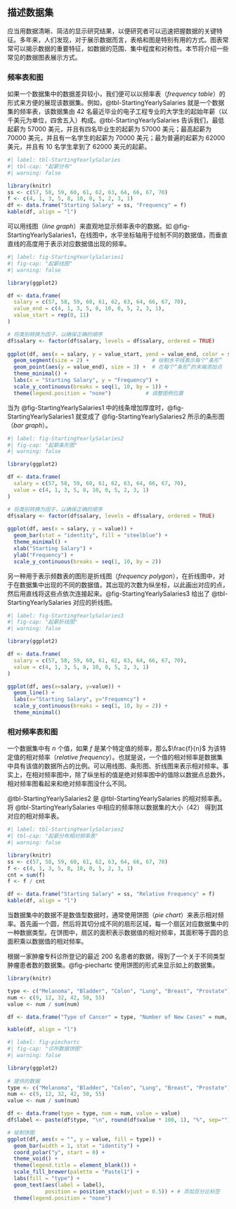 ## 描述数据集 {#sec-2_2}
应当用数据清晰、简洁的显示研究结果，以便研究者可以迅速把握数据的关键特征。多年来，人们发现，对于展示数据而言，表格和图是特别有用的方式。图表常常可以揭示数据的重要特征，如数据的范围、集中程度和对称性。本节将介绍一些常见的数据图表展示方式。

### 频率表和图 {#sec-2_2_1}
如果一个数据集中的数据差异较小，我们便可以以频率表（*frequency table*）的形式来方便的展现该数据集。例如，@tbl-StartingYearlySalaries 就是一个数据集的频率表，该数据集由 42 名最近毕业的电子工程专业的大学生的起始年薪（以千美元为单位，四舍五入）构成。@tbl-StartingYearlySalaries 告诉我们，最低起薪为 57000 美元，并且有四名毕业生的起薪为 57000 美元；最高起薪为 70000 美元，并且有一名学生的起薪为 70000 美元；最为普遍的起薪为 62000 美元，并且有 10 名学生拿到了 62000 美元的起薪。

```r
#| label: tbl-StartingYearlySalaries
#| tbl-cap: "起薪分布"
#| warning: false

library(knitr)
ss <- c(57, 58, 59, 60, 61, 62, 63, 64, 66, 67, 70)
f <- c(4, 1, 3, 5, 8, 10, 0, 5, 2, 3, 1)
df <- data.frame("Starting Salary" = ss, "Frequency" = f)
kable(df, align = "l")
```

可以用线图（*line graph*）来直观地显示频率表中的数据。如 @fig-StartingYearlySalaries1，在线图中，水平坐标轴用于绘制不同的数据值，而垂直直线的高度用于表示对应数据值出现的频率。

```r
#| label: fig-StartingYearlySalaries1
#| fig-cap: "起薪线图"
#| warning: false

library(ggplot2)  

df <- data.frame(  
  salary = c(57, 58, 59, 60, 61, 62, 63, 64, 66, 67, 70),  
  value_end = c(4, 1, 3, 5, 8, 10, 0, 5, 2, 3, 1),  
  value_start = rep(0, 11) 
)  

# 将类别转换为因子，以确保正确的顺序  
df$salary <- factor(df$salary, levels = df$salary, ordered = TRUE)  
 
ggplot(df, aes(x = salary, y = value_start, yend = value_end, color = salary)) +  
  geom_segment(size = 2) +                    # 绘制水平线表示每个“条形”  
  geom_point(aes(y = value_end), size = 3) +  # 在每个“条形”的末端添加点  
  theme_minimal() +  
  labs(x = "Starting Salary", y = "Frequency") +  
  scale_y_continuous(breaks = seq(1, 10, by = 1)) +  
  theme(legend.position = "none")           # 调整图例位置
```

当为 @fig-StartingYearlySalaries1 中的线条增加厚度时，@fig-StartingYearlySalaries1 就变成了 @fig-StartingYearlySalaries2 所示的条形图（*bar graph*）。

```r
#| label: fig-StartingYearlySalaries2
#| fig-cap: "起薪条形图"
#| warning: false

library(ggplot2)  

df <- data.frame(  
  salary = c(57, 58, 59, 60, 61, 62, 63, 64, 66, 67, 70),  
  value = c(4, 1, 3, 5, 8, 10, 0, 5, 2, 3, 1)
)  

# 将类别转换为因子，以确保正确的顺序  
df$salary <- factor(df$salary, levels = df$salary, ordered = TRUE)  
 
ggplot(df, aes(x = salary, y = value)) +  
  geom_bar(stat = "identity", fill = "steelblue") +  
  theme_minimal() +  
  xlab("Starting Salary") +  
  ylab("Frequency") +
  scale_y_continuous(breaks = seq(1, 10, by = 2))
```

另一种用于表示频数表的图形是折线图（*frequency polygon*），在折线图中，对于在数据集中出现的不同的数据值，其出现的次数为纵坐标，以此画出对应的点，然后用直线将这些点依次连接起来。@fig-StartingYearlySalaries3 给出了 @tbl-StartingYearlySalaries 对应的折线图。

```r
#| label: fig-StartingYearlySalaries3
#| fig-cap: "起薪折线图"
#| warning: false

library(ggplot2)  

df <- data.frame(  
  salary = c(57, 58, 59, 60, 61, 62, 63, 64, 66, 67, 70),  
  value = c(4, 1, 3, 5, 8, 10, 0, 5, 2, 3, 1)
)  

ggplot(df, aes(x=salary, y=value)) +   
  geom_line() +  
  labs(x="Starting Salary", y="Frequency") + 
  scale_y_continuous(breaks = seq(1, 10, by = 2)) + 
  theme_minimal()
```

### 相对频率表和图 {#sec-2_2_2}
一个数据集中有 $n$ 个值，如果 $f$ 是某个特定值的频率，那么$\frac{f}{n}$ 为该特定值的相对频率（*relative frequency*）。也就是说，一个值的相对频率是数据集中具有该值的数据所占的比例。可以用线图、条形图、折线图来表示相对频率。事实上，在相对频率图中，除了纵坐标的值是绝对频率图中的值除以数据点总数外，相对频率图看起来和绝对频率图没什么不同。

::: {#exm-2_2_a}
@tbl-StartingYearlySalaries2 是 @tbl-StartingYearlySalaries 的相对频率表。将 @tbl-StartingYearlySalaries 中相应的频率除以数据集的大小（42） 得到其对应的相对频率表。
:::

```r
#| label: tbl-StartingYearlySalaries2
#| tbl-cap: "起薪分布相对频率表"
#| warning: false

library(knitr)
ss <- c(57, 58, 59, 60, 61, 62, 63, 64, 66, 67, 70)
f <- c(4, 1, 3, 5, 8, 10, 0, 5, 2, 3, 1)
cnt = sum(f)
f <- f / cnt

df <- data.frame("Starting Salary" = ss, "Relative Frequency" = f)
kable(df, align = "l")
```

当数据集中的数据不是数值型数据时，通常使用饼图（*pie chart*）来表示相对频率。首先画一个圆，然后将其切分成不同的扇形区域，每一个扇区对应数据集中的一种数据类型。在饼图中，扇区的面积表示数据值的相对频率，其面积等于圆的总面积乘以数据值的相对频率。

::: {#exm-2_2_b}
根据一家肿瘤专科诊所登记的最近 200 名患者的数据，得到了一个关于不同类型肿瘤患者数的数据集。@fig-piechartc 使用饼图的形式来显示如上的数据集。

```r
library(knitr)

type <- c("Melanoma", "Bladder", "Colon", "Lung", "Breast", "Prostate")
num <- c(9, 12, 32, 42, 50, 55)  
value <- num / sum(num)

df <- data.frame("Type of Cancer" = type, "Number of New Cases" = num, "Relative Frequency" = value)

kable(df, align = "l")
```
:::

```r
#| label: fig-piechartc
#| fig-cap: "诊所数据饼图"
#| warning: false

library(ggplot2)
  
# 提供的数据  
type <- c("Melanoma", "Bladder", "Colon", "Lung", "Breast", "Prostate")
num <- c(9, 12, 32, 42, 50, 55)  
value <- num / sum(num)

df <- data.frame(type = type, num = num, value = value)
df$label <- paste(df$type, "\n", round(df$value * 100, 1), "%", sep="") 

# 绘制饼图  
ggplot(df, aes(x = "", y = value, fill = type)) +  
  geom_bar(width = 1, stat = "identity") +  
  coord_polar("y", start = 0) +  
  theme_void() +  
  theme(legend.title = element_blank()) +  
  scale_fill_brewer(palette = "Pastel1") +  
  labs(fill = "type") +  
  geom_text(aes(label = label),   
            position = position_stack(vjust = 0.5)) + # 添加百分比标签
  theme(legend.position = "none")
```